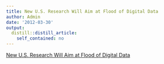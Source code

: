 ```yaml
---
title: New U.S. Research Will Aim at Flood of Digital Data
author: Admin
date: '2012-03-30'
output:
  distill::distill_article:
    self_contained: no
---
```


[New U.S. Research Will Aim at Flood of Digital Data](http://www.nytimes.com/2012/03/29/technology/new-us-research-will-aim-at-flood-of-digital-data.html)
